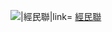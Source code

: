 [[File:BlueWhiteCirclesonGreen.png|{{{1|20px}}}|經民聯|link=]] [[香港經濟民生聯盟|經民聯]]<noinclude>
{{Documentation}}
[[Category:香港政党标示模板|{{PAGENAME}}]]
</noinclude>